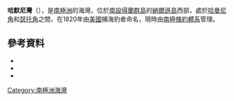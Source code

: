 {{Coord|62|19|S|59|12|W|source:GNIS|display=title}}

'''哈默尼灣'''（{{lang-en|Harmony Cove}}），是[[南極洲|南極洲]]的海灣，位於[[南設得蘭群島|南設得蘭群島]]的[[納爾遜島|納爾遜島]]西部，處於[[哈曼尼角|哈曼尼角]]和[[瑟托角|瑟托角]]之間，在1820年由[[美國|美國]]捕海豹者命名，現時由[[南極條約體系|南極條約體系]]管理。

==參考資料==
*{{cite gnis | type = antarid | id = 6391| name = Harmony Cove | accessdate = 2012-05-24}}
*{{cite book |editor-first= Fred G. |editor-last= Alberts |title= Geographic Names of the Antarctic |url= http://archive.org/download/GeographicNamesOfTheAntarctic2ndEdition/Gna-GeographicNamesOfTheAntarctic2ndEdition1995.pdf |accessdate= 2012-04-05 |edition= second |date=June 1995 |publisher= [[United_States_Board_on_Geographic_Names|United States Board on Geographic Names]] |page= 313}}
*{{usgs-gazetteer|id=6391}}

{{Antarctica-geo-stub}}
[[Category:南極洲海灣|Category:南極洲海灣]]